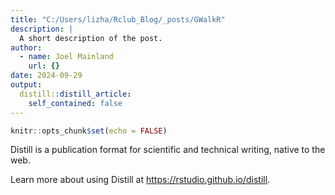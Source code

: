 ```yaml
---
title: "C:/Users/lizha/Rclub_Blog/_posts/GWalkR"
description: |
  A short description of the post.
author:
  - name: Joel Mainland
    url: {}
date: 2024-09-29
output:
  distill::distill_article:
    self_contained: false
---
```



```r
knitr::opts_chunk$set(echo = FALSE)
```

Distill is a publication format for scientific and technical writing, native to the web.

Learn more about using Distill at <https://rstudio.github.io/distill>.


